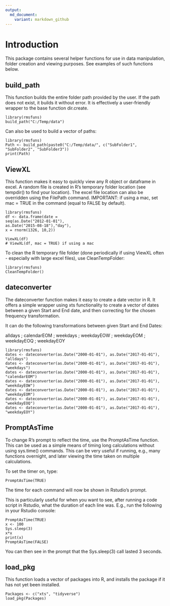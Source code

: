 ```yaml
---
output:
  md_document:
    variant: markdown_github
---
```


# Introduction 

This package contains several helper functions for use in data manipulation, folder creation and viewing purposes. See examples of such functions below.

## build_path

This function builds the entire folder path provided by the user. If the path does not exist, it builds it without error. It is effectively a user-friendly wrapper to the base function dir.create.

    library(rmsfuns)
    build_path("C:/Temp/data")

Can also be used to build a vector of paths:

    library(rmsfuns)
    Path <- build_path(paste0("C:/Temp/data/", c("SubFolder1", "SubFolder2", "SubFolder3"))
    print(Path)

## ViewXL

This function makes it easy to quickly view any R object or dataframe in excel. A random file is created in R's temporary folder location (see tempdir() to find your location). The excel file location can also be overridden using the FilePath command. IMPORTANT: if using a mac, set mac = TRUE in the command (equal to FALSE by default).

    library(rmsfuns)
    df <- data.frame(date = 
    seq(as.Date("2012-01-01"),
    as.Date("2015-08-18"),"day"), 
    x = rnorm(1326, 10,2))
    
    ViewXL(df)
    # ViewXL(df, mac = TRUE) if using a mac

To clean the R temporary file folder (done periodically if using ViewXL often - especially with large excel files), use CleanTempFolder:

    library(rmsfuns)
    CleanTempFolder()
    
## dateconverter

The dateconverter function makes it easy to create a date vector in R. It offers a simple wrapper using xts functionality to create a vector of dates between a given Start and End date, and then correcting for the chosen frequency transformation.

It can do the following transformations between given Start and End Dates:

alldays ; calendarEOM ; weekdays ; weekdayEOW ; weekdayEOM ; weekdayEOQ ; weekdayEOY

    library(rmsfuns)
    dates <- dateconverter(as.Date("2000-01-01"), as.Date("2017-01-01"), "alldays") 
    dates <- dateconverter(as.Date("2000-01-01"), as.Date("2017-01-01"), "weekdays") 
    dates <- dateconverter(as.Date("2000-01-01"), as.Date("2017-01-01"), "calendarEOM")
    dates <- dateconverter(as.Date("2000-01-01"), as.Date("2017-01-01"), "weekdayEOW")
    dates <- dateconverter(as.Date("2000-01-01"), as.Date("2017-01-01"), "weekdayEOM")
    dates <- dateconverter(as.Date("2000-01-01"), as.Date("2017-01-01"), "weekdayEOQ")
    dates <- dateconverter(as.Date("2000-01-01"), as.Date("2017-01-01"), "weekdayEOY")

## PromptAsTime

To change R's prompt to reflect the time, use the PromptAsTime function. This can be used as a simple means of timing long calculations without using sys.time() commands. This can be very useful if running, e.g., many functions overnight, and later viewing the time taken on multiple calculations.

To set the timer on, type:

    PromptAsTime(TRUE)

The time for each command will now be shown in Rstudio's prompt.

This is particularly useful for when you want to see, after running a code script in Rstudio, what the duration of each line was. E.g., run the following in your Rstudio console:

    PromptAsTime(TRUE)
    x <- 100
    Sys.sleep(3) 
    x*x
    print(x)
    PromptAsTime(FALSE)

You can then see in the prompt that the Sys.sleep(3) call lasted 3 seconds.


## load_pkg

This function loads a vector of packages into R, and installs the package if it has not yet been installed.

    Packages <- c("xts", "tidyverse")
    load_pkg(Packages)
    

